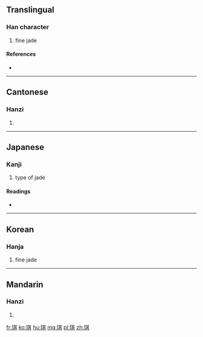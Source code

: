 ==Translingual==

===Han character===
{{Han char|rn=96|rad=玉|as=08|sn=12|four=1418<sub>1</sub>|canj=一土廿一金 (MGTMC)}}

# fine jade

====References====
* {{Han ref|kx=0734.280|dkj=21067|dj=1146.290|hdz=21120.030|uh=742A|ud=29738|bh=B558|bd=46424}}

----

==Cantonese==

===Hanzi===
{{yue-hanzi|jyut=|y=kei4}}

# {{defn|lang=yue|sort=玉08}}

----

==Japanese==

===Kanji===
{{ja-kanji|grade=|rs=玉08}}

# type of jade

====Readings====
* {{ja-readings|on=[[き]] (ki), [[ぎ]] (gi)|kun=[[たま]] (tama)|nanori=}}

----

==Korean==

===Hanja===
{{ko-hanja|hangeul=기|eumhun=|rv=gi|mr=ki|y=ki}}

# fine jade

----

==Mandarin==

===Hanzi===
{{cmn-hanzi|pin=[[qí]] ([[qi2]])|wg=ch'i<sup>2</sup>}}

# {{defn|lang=cmn|sort=玉08}}

[[fr:琪]]
[[ko:琪]]
[[hu:琪]]
[[mg:琪]]
[[pl:琪]]
[[zh:琪]]